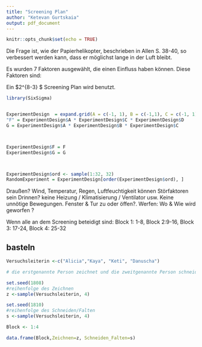 ```yaml
---
title: "Screening Plan"
author: "Ketevan Gurtskaia"
output: pdf_document
---
```


```r
knitr::opts_chunk$set(echo = TRUE)
```

\begin{center}
	
\textbf{\Large{Das Helikopterexperiment}} \\

Kaya Maria Bayer, Ketevan Gurtskaia, Alicia Hemmersbach, Danuscha Große-Hering

\end{center}
 
Die Frage ist, wie der Papierhelikopter, beschrieben in Allen S. 38-40, so verbessert werden kann,
dass er möglichst lange in der Luft bleibt.

Es wurden 7 Faktoren ausgewählt, die einen Einfluss haben können. Diese Faktoren sind:
\begin{table}[h]
	\begin{tabular}{l}
		
		Faktor \\
		\hline
		 A = Länge der Flügel \\
		 B = Breite der Flügel \\
     C = Körperlänge \\		 
		 D = Beinlänge \\
		 E = Fußlänge \\
		 F = Breite des Folds \\
		 G = Winkel des Folds  \\
\end{tabular}
\end{table}		 
		 
\begin{table}[h]
	\begin{tabular}{l}
		
		Confounding \\
		\hline
		
		 F = ACD \\
		 G = ABC  \\
		  
\end{tabular}
\end{table}		 
		 		 
 
 Ein $2^{8-3} $ Screening Plan wird benutzt. \newline
```r

library(SixSigma)


ExperimentDesign  = expand.grid(A = c(-1, 1), B = c(-1,1), C = c(-1, 1), D = c(-1,1), E = c(-1,1) )
"F" = ExperimentDesign$A * ExperimentDesign$C * ExperimentDesign$D
G = ExperimentDesign$A * ExperimentDesign$B * ExperimentDesign$C



ExperimentDesign$F = F
ExperimentDesign$G = G



ExperimentDesign$ord <- sample(1:32, 32)
RandomExperiment = ExperimentDesign[order(ExperimentDesign$ord), ]
```
 

\begin{table}[h]
\begin{tabular}{|l|lllllll|}
  \hline
 & A & B & C & D & E & F & G  \\ 
  \hline
  1 & -1 & -1 & -1 & -1 & -1 & -1 & -1  \\ 
  2 & 1 & -1 & -1 & -1 & -1 & 1 & 1 \\ 
  3 & -1 & 1 & -1 & -1 & -1 & -1 & 1  \\ 
  4 & 1 & 1 & -1 & -1 & -1 & 1 & -1  \\ 
  5 & -1 & -1 & 1 & -1 & -1 & 1 & 1  \\ 
  6 & 1 & -1 & 1 & -1 & -1 & -1& -1  \\ 
  7 & -1 & 1 & 1 & -1 & -1 & 1 & -1  \\ 
  8 & 1 & 1 & 1 & -1 & -1 & -1 & 1  \\ 
  9 & -1 & -1 & -1 & 1 & -1 & 1 & -1  \\ 
  10 & 1 & -1 & -1 & 1 & -1 & -1 & 1  \\ 
  11 & -1 & 1 & -1 & 1 & -1 & 1 & 1  \\ 
  12 & 1 & 1 & -1 & 1 & -1 & -1 & -1  \\ 
  13 & -1 & -1 & 1 & 1 & -1 & -1 & 1  \\ 
  14 & 1 & -1 & 1 & 1 & -1 & 1 & -1  \\ 
  15 & -1 & 1 & 1 & 1 & -1 & -1 & -1  \\ 
  16 & 1 & 1 & 1 & 1 & -1 & 1 & 1  \\ 
  17 & -1 & -1 & -1 & -1 & 1 & -1 & -1  \\ 
  18 & 1 & -1 & -1 & -1 & 1 & 1 & 1  \\ 
  19 & -1 & 1 & -1 & -1 & 1 & -1 & 1  \\ 
  20 & 1 & 1 & -1 & -1 & 1 & 1 & -1  \\ 
  21 & -1 & -1 & 1 & -1 & 1 & 1 & 1 \\ 
  22 & 1 & -1 & 1 & -1 & 1 & -1 & -1  \\ 
  23 & -1 & 1 & 1 & -1 & 1 & 1 & -1  \\ 
  24 & 1 & 1 & 1 & -1 & 1 & -1 & 1  \\ 
  25 & -1 & -1 & -1 & 1 & 1 & 1 & -1  \\ 
  26 & 1 & -1 & -1 & 1 & 1 & -1 & 1  \\ 
  27 & -1 & 1 & -1 & 1 & 1 & 1 & 1 \\ 
  28 & 1 & 1 & -1 & 1 & 1 & -1 & -1  \\ 
  29 & -1 & -1 & 1 & 1 & 1 & -1 & 1  \\ 
  30 & 1 & -1 & 1 & 1 & 1 & 1 & -1  \\ 
  31 & -1 & 1 & 1 & 1 & 1 & -1 & -1  \\ 
  32 & 1 & 1 & 1 & 1 & 1 & 1 & 1 \\ 
   \hline
\end{tabular}
\end{table} 
 


\centering
\begin{tabular}{|r|rr|}
  \hline
  Faktor & \multicolumn{2}{c} {Kodierung} \vline \\
  \hline
   & -1 & 1 \\ 
  \hline
 A & 6cm & 12cm \\ 
  B & 5cm & 3.5cm \\ 
 C & 5cm & 2cm \\ 
  D & 9cm & 4.5cm \\ 
  E & 3cm & 0cm \\ 
 F & 3cm & 1cm \\ 
 G & $100^o$ & $135^o$ \\ 
   \hline
   
\end{tabular}

	

Draußen? Wind, Temperatur, Regen, Luftfeuchtigkeit können Störfaktoren sein \newline
Drinnen? keine Heizung / Klimatisierung / Ventilator usw. Keine unnötige Bewegungen. Fenster & Tur zu oder öffen?. \newline
Werfen: Wo & Wie wird geworfen ?
	
Wenn alle an dem Screening beteidigt sind:
Block 1: 1-8, Block 2:9-16, Block 3: 17-24, Block 4: 25-32

## basteln
```r
Versuchsleiterin <-c("Alicia","Kaya", "Keti", "Danuscha")

# die erstgenannte Person zeichnet und die zweitgenannte Person schneidet/faltet

set.seed(1808)
#reihenfolge des Zeichnen
z <-sample(Versuchsleiterin, 4)

set.seed(1810)
#reihenfolge des Schneiden/Falten
s <-sample(Versuchsleiterin, 4)

Block <- 1:4

data.frame(Block,Zeichnen=z, Schneiden_Falten=s)
```




\begin{table}[ht]
\centering
\begin{tabular}{|r|rrrrrrr|r|r|}
  \hline
 & A & B & C & D & E & F & G & ord & Block\\ 
  \hline
25 & -1 & -1 & -1 & 1 & 1 & 1 & -1 &   1  & 1\\ 
  3 & -1 & 1 & -1 & -1 & -1 & -1 & 1 &   2  & 1\\ 
  27 & -1 & 1 & -1 & 1 & 1 & 1 & 1 &   3 &1\\ 
  13 & -1 & -1 & 1 & 1 & -1 & -1 & 1 &   4 &1\\ 
  24 & 1 & 1 & 1 & -1 & 1 & -1 & 1 &   5 &1\\ 
  16 & 1 & 1 & 1 & 1 & -1 & 1 & 1 &   6 &1 \\ 
  30 & 1 & -1 & 1 & 1 & 1 & 1& -1 &   7 &1\\ 
  9 & -1 & -1 & -1 & 1 & -1 & 1 & -1 &   8 &1 \\ 
  15 & -1 & 1 & 1 & 1 & -1 & -1 &  -1 &   9 &2\\ 
  10 & 1 & -1 & -1 & 1 & -1 & -1& 1 &  10 &2 \\ 
  32 & 1 & 1 & 1 & 1 & 1 & 1 & 1 &  11 &2\\ 
  22 & 1 & -1 & 1 & -1 & 1 & -1 & -1 &  12 &2\\ 
  20 & 1 & 1 & -1 & -1 & 1 & 1 & -1 &  13 &2\\ 
  14 & 1 & -1 & 1 & 1 & -1 & 1 & -1 &  14 &2\\ 
  4 & 1 & 1 & -1 & -1 & -1 & 1 & -1 &  15 &2 \\ 
  11 & -1 & 1 & -1 & 1 & -1 & 1 & 1 &  16&2 \\ 
  17 & -1 & -1 & -1 & -1 & 1 & -1 & -1 &  17 &3 \\ 
  26 & 1 & -1 & -1 & 1 & 1 & -1 & 1 &  18 &3\\ 
  8 & 1 & 1 & 1 & -1 & -1 & -1 & 1 &  19 &3\\ 
  23 & -1 & 1 & 1 & -1 & 1 & 1 & -1 &  20 &3\\ 
  1 & -1 & -1 & -1 & -1 & -1 & -1 & -1 &  21 &3\\ 
  29 & -1 & -1 & 1 & 1 & 1 & -1 & 1 &  22&3 \\ 
  2 & 1 & -1 & -1 & -1 & -1 & 1 & 1 &  23&3 \\ 
  7 & -1 & 1 & 1 & -1 & -1 & 1 & -1 &  24 &3 \\ 
  21 & -1 & -1 & 1 & -1 & 1 & 1 & 1 &  25 &4\\ 
  28 & 1 & 1 & -1 & 1 & 1 & -1 & -1 &  26 &4\\ 
  18 & 1 & -1 & -1 & -1 & 1 & 1 & 1 &  27 &4\\ 
  12 & 1 & 1 & -1 & 1 & -1 & -1 & -1 &  28 &4 \\ 
  6 & 1 & -1 & 1 & -1 & -1 & -1 & -1 &  29 &4 \\ 
  19 & -1 & 1 & -1 & -1 & 1 & -1 & 1 &  30 &4\\ 
  5 & -1 & -1 & 1 & -1 & -1 & 1 & 1 &  31 &4\\ 
  31 & -1 & 1 & 1 & 1 & 1 & -1 & -1 &  32 &4\\ 
   \hline
\end{tabular}
\end{table}
		 
	

